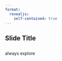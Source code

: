```yaml
---
format:
  revealjs:
    self-contained: true
---
```


## Slide Title {background-image="galen-crout.jpg"}

## {background-image="galen-crout.jpg"}

[always explore]{.absolute left="50%" top="20%" style="rotate: -10deg;"}
